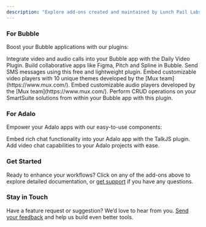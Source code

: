 ```yaml
---
description: "Explore add-ons created and maintained by Lunch Pail Labs"
---
```


### For Bubble

Boost your Bubble applications with our plugins:

<CardGroup cols={2}>
  <Card
    title="Daily Video Conferencing"
    img="https://res.cloudinary.com/dpfmaccxx/image/upload/v1729479029/video-call_lpvqwo.png"
    href="/bubble/daily/getting-started"
  >
   Integrate video and audio calls into your Bubble app with the Daily Video
  Plugin.
  </Card>
  <Card
    title="Liveblocks"
    img="https://res.cloudinary.com/dpfmaccxx/image/upload/v1729479028/livelocks_digbtz.png"
    href="/bubble/liveblocks/getting-started"
  >
    Build collaborative apps like Figma, Pitch and Spline in Bubble.
  </Card>
<Card title="Twilio SMS" img="https://res.cloudinary.com/dpfmaccxx/image/upload/v1729479029/twilio_cfggkt.png" href="/bubble/twilio-sms/getting-started">
  Send SMS messages using this free and lightweight plugin.
</Card>
<Card title="Player style video" img="https://res.cloudinary.com/dpfmaccxx/image/upload/v1729479028/playert-style-video_bgr9wt.png" href="/bubble/player-style-video/getting-started">
  Embed customizable video players with 10 unique themes developed by the [Mux team](https://www.mux.com/).
</Card>
<Card title="Player style audio" img="https://res.cloudinary.com/dpfmaccxx/image/upload/v1729479029/player-style-audio_si3tdc.png" href="/bubble/player-style-audio/getting-started">
  Embed customizable audio players developed by the [Mux team](https://www.mux.com/).
</Card>
 <Card
    title="SmartSuite"
    img="https://res.cloudinary.com/dpfmaccxx/image/upload/v1729479039/smartsuite_ks2o6l.jpg"
    href="/bubble/smartsuite/getting-started"
  >
    Perform CRUD operations on your SmartSuite solutions from within your Bubble
    app with this plugin.
  </Card>

</CardGroup>

### For Adalo

Empower your Adalo apps with our easy-to-use components:

<CardGroup cols={2}>
  <Card
    title="TalkJS Chat"
    icon="comments"
    href="/adalo/talkjs/getting-started"
  >
    Embed rich chat functionality into your Adalo app with the TalkJS plugin.
  </Card>
  <Card title="Daily Video" icon="video" href="/adalo/daily/getting-started">
    Add video chat capabilities to your Adalo projects with ease.
  </Card>
</CardGroup>

### Get Started

Ready to enhance your workflows? Click on any of the add-ons above to explore detailed documentation, or [get support](/support/plans) if you have any questions.

### Stay in Touch

Have a feature request or suggestion? We’d love to hear from you. [Send your feedback](mailto:help@lunchpaillabs.com) and help us build even better tools.
